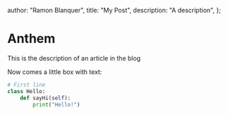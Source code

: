   author: "Ramon Blanquer",
  title: "My Post",
  description: "A description",
};

# Anthem

This is the description of an article in the blog

Now comes a little box with text:

```python
# First line
class Hello:
    def sayHi(self):
        print("Hello!")
```
